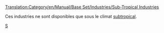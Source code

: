 [[Translation:Category/en/Manual/Base Set/Industries/Sub-Tropical Industries]]

Ces industries ne sont disponibles que sous le climat [[fr/Manual/Climat#subtropical|subtropical]].

[[Category:fr/Manual/Base Set/Industries/Industries|S]]